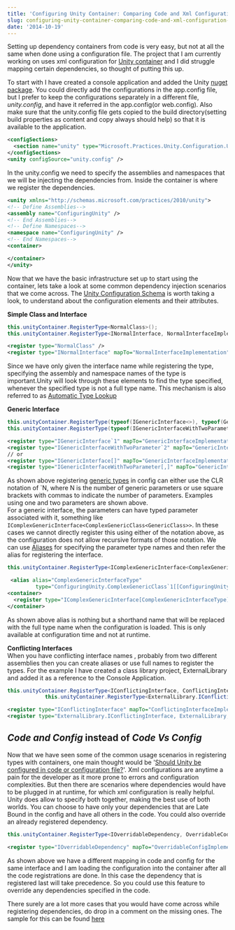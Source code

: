 ```yaml
---
title: 'Configuring Unity Container: Comparing Code and Xml Configuration Side by Side'
slug: configuring-unity-container-comparing-code-and-xml-configuration-side-by-side
date: '2014-10-19'
---
```

Setting up dependency containers from code is very easy, but not at all the same when done using a configuration file. The project that I am currently working on uses xml configuration for [Unity container](https://unity.codeplex.com/) and I did struggle mapping certain dependencies, so thought of putting this up.

To start with I have created a console application and added the Unity [nuget package](https://www.nuget.org/packages/Unity/). You could directly add the configurations in the app.config file, but I prefer to keep the configurations separately in a different file, _unity.config_, and have it referred in the app.config(or web.config). Also make sure that the unity.config file gets copied to the build directory(setting build properties as content and copy always should help) so that it is available to the application.

```xml
<configSections>
  <section name="unity" type="Microsoft.Practices.Unity.Configuration.UnityConfigurationSection, Microsoft.Practices.Unity.Configuration"/>
</configSections>
<unity configSource="unity.config" />

```

In the unity.config we need to specify the assemblies and namespaces that we will be injecting the dependencies from. Inside the container is where we register the dependencies.

```xml
<unity xmlns="http://schemas.microsoft.com/practices/2010/unity">
<!-- Define Assemblies-->
<assembly name="ConfiguringUnity" />
<!-- End Assemblies-->
<!-- Define Namespaces-->
<namespace name="ConfiguringUnity" />
<!-- End Namespaces-->
<container>

</container>
</unity>

```

Now that we have the basic infrastructure set up to start using the container, lets take a look at some common dependency injection scenarios that we come across. The [Unity Configuration Schema](http://msdn.microsoft.com/en-us/library/ff660914) is worth taking a look, to understand about the configuration elements and their attributes.

**Simple Class and Interface**

```csharp
this.unityContainer.RegisterType<NormalClass>();
this.unityContainer.RegisterType<INormalInterface, NormalInterfaceImplementation>();

```
```xml
<register type="NormalClass" />
<register type="INormalInterface" mapTo="NormalInterfaceImplementation" />

```

Since we have only given the interface name while registering the type, specifying the assembly and namespace names of the type is important.Unity will look through these elements to find the type specified, whenever the specified type is not a full type name. This mechanism is also referred to as [Automatic Type Lookup](http://msdn.microsoft.com/en-us/library/ff660933/#automatic-type-lookup)

**Generic Interface**

```csharp
this.unityContainer.RegisterType(typeof(IGenericInterface<>), typeof(GenericInterfaceImplementation<>));
this.unityContainer.RegisterType(typeof(IGenericInterfaceWithTwoParameter<,>), typeof(GenericInterfaceWithTwoParametersImplementation<,>));

```
```xml
<register type="IGenericInterface`1" mapTo="GenericInterfaceImplementation`1" />
<register type="IGenericInterfaceWithTwoParameter`2" mapTo="GenericInterfaceWithTwoParametersImplementation`2" />
// or
<register type="IGenericInterface[]" mapTo="GenericInterfaceImplementation[]" />
<register type="IGenericInterfaceWithTwoParameter[,]" mapTo="GenericInterfaceWithTwoParametersImplementation[,]" />

```

As shown above registering [generic types](http://msdn.microsoft.com/en-us/library/ff660933/#generic-types) in config can either use the CLR notation of \`N, where N is the number of generic parameters or use square brackets with commas to indicate the number of parameters. Examples using one and two parameters are shown above.  
For a generic interface, the parameters can have typed parameter associated with it, something like `IComplexGenericInterface<ComplexGenericClass<GenericClass>>`. In these cases we cannot directly register this using either of the notation above, as the configuration does not allow recursive formats of those notation. We can use [Aliases](http://msdn.microsoft.com/en-us/library/ff660933/#type-aliases) for specifying the parameter type names and then refer the alias for registering the interface.

```csharp
this.unityContainer.RegisterType<IComplexGenericInterface<ComplexGenericClass<GenericClass>>, ComplexGenericInterfaceImplementation>();

```
```xml
 <alias alias="ComplexGenericInterfaceType"
         type="ConfiguringUnity.ComplexGenericClass`1[[ConfiguringUnity.GenericClass, ConfiguringUnity, Version=1.0.0.0, Culture=neutral, PublicKeyToken=null]], ConfiguringUnity, Version=1.0.0.0, Culture=neutral, PublicKeyToken=null" />
<container>
  <register type="IComplexGenericInterface[ComplexGenericInterfaceType]" mapTo="ComplexGenericInterfaceImplementation" />
</container>

```

As shown above alias is nothing but a shorthand name that will be replaced with the full type name when the configuration is loaded. This is only available at configuration time and not at runtime.

**Conflicting Interfaces**  
When you have conflicting interface names , probably from two different assemblies then you can create aliases or use full names to register the types. For the example I have created a class library project, ExternalLibrary and added it as a reference to the Console Application.

```csharp
this.unityContainer.RegisterType<IConflictingInterface, ConflictingInterfaceImplementation>();
            this.unityContainer.RegisterType<ExternalLibrary.IConflictingInterface, ExternalLibrary.ConflictingInterfaceImplementation>();

```
```xml
<register type="IConflictingInterface" mapTo="ConflictingInterfaceImplementation" />
<register type="ExternalLibrary.IConflictingInterface, ExternalLibrary, Version=1.0.0.0, Culture=neutral, PublicKeyToken=null" mapTo="ExternalLibrary.ConflictingInterfaceImplementation, ExternalLibrary, Version=1.0.0.0, Culture=neutral, PublicKeyToken=null" />

```

## **_Code and Config_** instead of **_Code Vs Config_**

Now that we have seen some of the common usage scenarios in registering types with containers, one main thought would be '[Should Unity be configured in code or configuration file?](http://stackoverflow.com/questions/5418392/should-unity-be-configured-in-code-or-configuration-file)'. Xml configurations are anytime a pain for the developer as it more prone to errors and configuration complexities. But then there are scenarios where dependencies would have to be plugged in at runtime, for which xml configuration is really helpful. Unity does allow to specify both together, making the best use of both worlds. You can choose to have only your dependencies that are Late Bound in the config and have all others in the code. You could also override an already registered dependency.

```csharp
this.unityContainer.RegisterType<IOverridableDependency, OverridableCodeImplementation>();

```
```xml
<register type="IOverridableDependency" mapTo="OverridableConfigImplementation" />

```

As shown above we have a different mapping in code and config for the same interface and I am loading the configuration into the container after all the code registrations are done. In this case the dependency that is registered last will take precedence. So you could use this feature to override any dependencies specified in the code.

There surely are a lot more cases that you would have come across while registering dependencies, do drop in a comment on the missing ones. The sample for this can be found [here](https://github.com/rahulpnath/Blog/tree/master/ConfiguringUnity)
